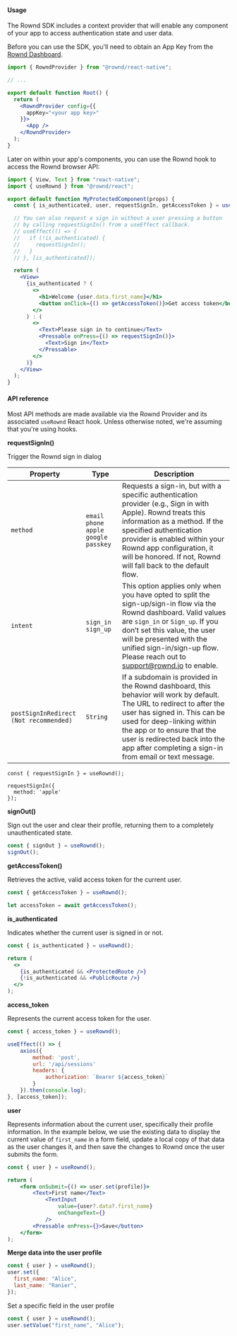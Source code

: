 #### Usage

The Rownd SDK includes a context provider that will enable any component of your
app to access authentication state and user data.

Before you can use the SDK, you'll need to obtain an App Key from the
[Rownd Dashboard](https://app.rownd.io).

```jsx
import { RowndProvider } from "@rownd/react-native";

// ...

export default function Root() {
  return (
    <RowndProvider config={{
      appKey="<your app key>"
    }}>
      <App />
    </RowndProvider>
  );
}
```

Later on within your app's components, you can use the Rownd hook to access the
Rownd browser API:

```jsx
import { View, Text } from "react-native";
import { useRownd } from "@rownd/react";

export default function MyProtectedComponent(props) {
  const { is_authenticated, user, requestSignIn, getAccessToken } = useRownd();

  // You can also request a sign in without a user pressing a button
  // by calling requestSignIn() from a useEffect callback.
  // useEffect(() => {
  //   if (!is_authenticated) {
  //     requestSignIn();
  //   }
  // }, [is_authenticated]);

  return (
    <View>
      {is_authenticated ? (
        <>
          <h1>Welcome {user.data.first_name}</h1>
          <button onClick={() => getAccessToken()}>Get access token</button>
        </>
      ) : (
        <>
          <Text>Please sign in to continue</Text>
          <Pressable onPress={() => requestSignIn()}>
            <Text>Sign in</Text>
          </Pressable>
        </>
      )}
    </View>
  );
}
```

#### API reference

Most API methods are made available via the Rownd Provider and its associated
`useRownd` React hook. Unless otherwise noted, we're assuming that you're using
hooks.

**requestSignIn()**

Trigger the Rownd sign in dialog

| Property | Type | Description |
| --- | --- | --- |
| `method` | `email` `phone` `apple` `google` `passkey` | Requests a sign-in, but with a specific authentication provider (e.g., Sign in with Apple). Rownd treats this information as a method. If the specified authentication provider is enabled within your Rownd app configuration, it will be honored. If not, Rownd will fall back to the default flow. |
| `intent` | `sign_in` `sign_up` | This option applies only when you have opted to split the sign-up/sign-in flow via the Rownd dashboard. Valid values are `sign_in` or `Sign_up`. If you don’t set this value, the user will be presented with the unified sign-in/sign-up flow. Please reach out to [support@rownd.io](mailto:support@rownd.io) to enable. |
| `postSignInRedirect (Not recommended)` | `String` |  If a subdomain is provided in the Rownd dashboard, this behavior will work by default. The URL to redirect to after the user has signed in. This can be used for deep-linking within the app or to ensure that the user is redirected back into the app after completing a sign-in from email or text message. |

```tsx
const { requestSignIn } = useRownd();

requestSignIn({
  method: 'apple'
});
```

**signOut()**

Sign out the user and clear their profile, returning them to a completely
unauthenticated state.

```jsx
const { signOut } = useRownd();
signOut();
```

**getAccessToken()**

Retrieves the active, valid access token for the current user.

```jsx
const { getAccessToken } = useRownd();

let accessToken = await getAccessToken();
```

**is_authenticated**

Indicates whether the current user is signed in or not.

```jsx
const { is_authenticated } = useRownd();

return (
  <>
    {is_authenticated && <ProtectedRoute />}
    {!is_authenticated && <PublicRoute />}
  </>
);
```

**access_token**

Represents the current access token for the user.

```jsx
const { access_token } = useRownd();

useEffect(() => {
    axios({
        method: 'post',
        url: '/api/sessions'
        headers: {
            authorization: `Bearer ${access_token}`
        }
    }).then(console.log);
}, [access_token]);
```

**user**

Represents information about the current user, specifically their profile
information. In the example below, we use the existing data to display the
current value of `first_name` in a form field, update a local copy of that data
as the user changes it, and then save the changes to Rownd once the user submits
the form.

```jsx
const { user } = useRownd();

return (
    <form onSubmit={() => user.set(profile)}>
        <Text>First name</Text>
            <TextInput
                value={user?.data?.first_name}
                onChangeText={}
            />
        <Pressable onPress={}>Save</button>
    </form>
);
```

**Merge data into the user profile**

```jsx
const { user } = useRownd();
user.set({
  first_name: "Alice",
  last_name: "Ranier",
});
```

Set a specific field in the user profile

```jsx
const { user } = useRownd();
user.setValue("first_name", "Alice");
```
